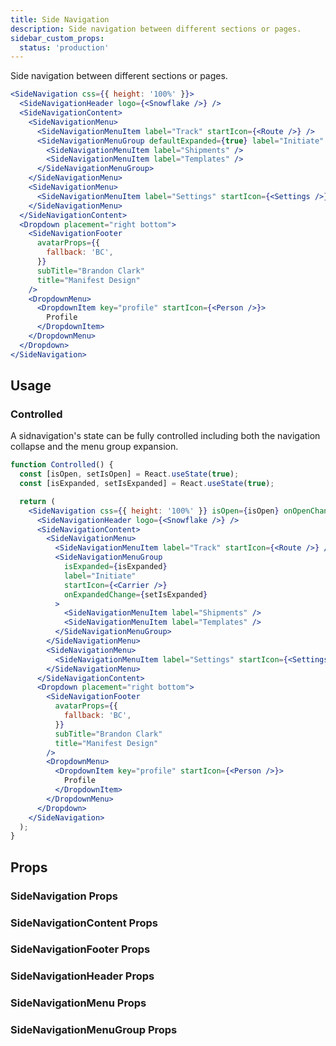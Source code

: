 ```yaml
---
title: Side Navigation
description: Side navigation between different sections or pages.
sidebar_custom_props:
  status: 'production'
---
```


Side navigation between different sections or pages.

```jsx live
<SideNavigation css={{ height: '100%' }}>
  <SideNavigationHeader logo={<Snowflake />} />
  <SideNavigationContent>
    <SideNavigationMenu>
      <SideNavigationMenuItem label="Track" startIcon={<Route />} />
      <SideNavigationMenuGroup defaultExpanded={true} label="Initiate" startIcon={<Carrier />}>
        <SideNavigationMenuItem label="Shipments" />
        <SideNavigationMenuItem label="Templates" />
      </SideNavigationMenuGroup>
    </SideNavigationMenu>
    <SideNavigationMenu>
      <SideNavigationMenuItem label="Settings" startIcon={<Settings />} />
    </SideNavigationMenu>
  </SideNavigationContent>
  <Dropdown placement="right bottom">
    <SideNavigationFooter
      avatarProps={{
        fallback: 'BC',
      }}
      subTitle="Brandon Clark"
      title="Manifest Design"
    />
    <DropdownMenu>
      <DropdownItem key="profile" startIcon={<Person />}>
        Profile
      </DropdownItem>
    </DropdownMenu>
  </Dropdown>
</SideNavigation>
```

## Usage

### Controlled

A sidnavigation's state can be fully controlled including both the navigation collapse and the menu
group expansion.

```jsx live
function Controlled() {
  const [isOpen, setIsOpen] = React.useState(true);
  const [isExpanded, setIsExpanded] = React.useState(true);

  return (
    <SideNavigation css={{ height: '100%' }} isOpen={isOpen} onOpenChange={setIsOpen}>
      <SideNavigationHeader logo={<Snowflake />} />
      <SideNavigationContent>
        <SideNavigationMenu>
          <SideNavigationMenuItem label="Track" startIcon={<Route />} />
          <SideNavigationMenuGroup
            isExpanded={isExpanded}
            label="Initiate"
            startIcon={<Carrier />}
            onExpandedChange={setIsExpanded}
          >
            <SideNavigationMenuItem label="Shipments" />
            <SideNavigationMenuItem label="Templates" />
          </SideNavigationMenuGroup>
        </SideNavigationMenu>
        <SideNavigationMenu>
          <SideNavigationMenuItem label="Settings" startIcon={<Settings />} />
        </SideNavigationMenu>
      </SideNavigationContent>
      <Dropdown placement="right bottom">
        <SideNavigationFooter
          avatarProps={{
            fallback: 'BC',
          }}
          subTitle="Brandon Clark"
          title="Manifest Design"
        />
        <DropdownMenu>
          <DropdownItem key="profile" startIcon={<Person />}>
            Profile
          </DropdownItem>
        </DropdownMenu>
      </Dropdown>
    </SideNavigation>
  );
}
```

## Props

### SideNavigation Props

<PropsTable component="SideNavigation" />

### SideNavigationContent Props

<PropsTable component="SideNavigationContent" />

### SideNavigationFooter Props

<PropsTable component="SideNavigationFooter" />

### SideNavigationHeader Props

<PropsTable component="SideNavigationHeader" />

### SideNavigationMenu Props

<PropsTable component="SideNavigationMenu" />

### SideNavigationMenuGroup Props

<PropsTable component="SideNavigationMenuGroup" />
